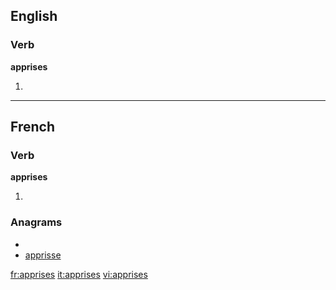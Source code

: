 ==English==

===Verb===
'''apprises'''

# {{third-person singular of|[[apprise]]}}

----

==French==

===Verb===
'''apprises''' {{f|p}}

# {{feminine plural past participle of|apprendre|lang=French}}

===Anagrams===
* {{alphagram|aeipprss}}
* [[apprisse#French|apprisse]]


[[fr:apprises]]
[[it:apprises]]
[[vi:apprises]]